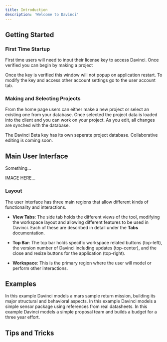 ```yaml
---
title: Introduction
description: 'Welcome to Davinci'
---
```


## Getting Started
### First Time Startup
First time users will need to input their license key to access Davinci. Once verified you can begin by making a project

<Note>Once the key is verified this window will not popup on application restart. To modify the key and access other account settings go to the user account tab.</Note>


### Making and Selecting Projects
From the home page users can either make a new project or select an existing one from your database. Once selected the project data is loaded into the client and you can work on your project. As you edit, all changes are synched with the database.

<Note>The Davinci Beta key has its own seperate project database. Collaborative editing is coming soon.</Note>

## Main User Interface
Something...


IMAGE HERE...

### Layout
The user interface has three main regions that allow different kinds of functionality and interactions. 

* **View Tabs**: The side tab holds the different views of the tool, modifying the workspace layout and allowing different features to be used in Davinci. Each of these are described in detail under the **Tabs** documentation.

* **Top Bar**: The top bar holds specific workspace related buttons (top-left), the version number of Davinci including updates (top-center), and the close and resize buttons for the application (top-right).

* **Workspace**: This is the primary region where the user will model or perform other interactions.

## Examples

<Card title="Mission Architecture" icon="link" href="https://www.celedonsolutions.com/mission-example">
  In this example Davinci models a mars sample return mission, building its major structural and behavioral aspects.
</Card>

<Card title="Sensor Package" icon="link" href="https://www.celedonsolutions.com/sensor-example">
   In this example Davinci models a simple sensor package using references from real datasheets.
</Card>

<Card title="Proposal Team" icon="link" href="https://www.celedonsolutions.com/team-example">
   In this example Davinci models a simple proposal team and builds a budget for a three year effort.
</Card>


## Tips and Tricks